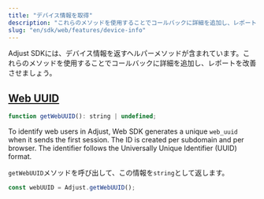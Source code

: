```yaml
---
title: "デバイス情報を取得"
description: "これらのメソッドを使用することでコールバックに詳細を追加し、レポートを改善させましょう。"
slug: "en/sdk/web/features/device-info"
---
```

Adjust SDKには、デバイス情報を返すヘルパーメソッドが含まれています。これらのメソッドを使用することでコールバックに詳細を追加し、レポートを改善させましょう。

[Web UUID](web-uuid)
--------------------

<codeblock title="メソッドシグネチャー"> 

```js
function getWebUUID(): string | undefined;
```

</CodeBlock> 

To identify web users in Adjust, Web SDK generates a unique `web_uuid` when it sends the first session. The ID is created per subdomain and per browser. The identifier follows the Universally Unique Identifier \(UUID\) format.

`getWebUUID`メソッドを呼び出して、この情報を`string`として返します。

```js
const webUUID = Adjust.getWebUUID();
```

